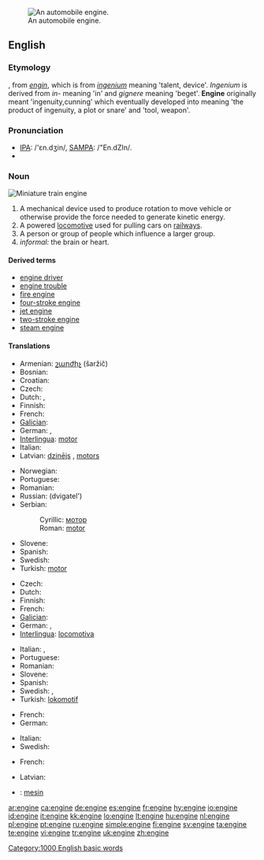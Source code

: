 [[Image:Mercedes V6 DTM Rennmotor 1996.jpg|thumb|An automobile engine.]]
==English==

===Etymology===
{{commonscat|Engines}}
{{etyl|enm}}, from {{etyl|fro}} ''[[engin]]'', which is from {{etyl|la}} ''[[ingenium]]'' meaning 'talent, device'. ''Ingenium'' is derived from ''in-'' meaning 'in' and ''gignere'' meaning 'beget'. '''Engine''' originally meant 'ingenuity,cunning' which eventually developed into meaning 'the product of ingenuity, a plot or snare' and 'tool, weapon'.

===Pronunciation===
{{wikipedia}}
* [[w:IPA_chart_for_English|IPA]]: /'ɛn.dʒin/, [[w:SAMPA/English|SAMPA]]: /"En.dZIn/.
* {{audio|en-us-engine.ogg|Audio (US)}}

===Noun===
[[Image:Miniature Railway.JPG|thumb|Miniature train '''engine''']]
{{en-noun}}

# A mechanical device used to produce rotation to move vehicle or otherwise provide the force needed to generate kinetic energy.
# A powered [[locomotive]] used for pulling cars on [[railway]]s.
# A person or group of people which influence a larger group.
# ''informal:'' the brain or heart.

====Derived terms====
* [[engine driver]]
* [[engine trouble]]
* [[fire engine]]
* [[four-stroke engine]]
* [[jet engine]]
* [[two-stroke engine]]
* [[steam engine]]

====Translations====
{{trans-top|mechanical device}}
* Armenian: [[շարժիչ]] (šaržič)
* Bosnian: {{t-|bs|motor|m}}
* Croatian: {{t-|hr|motor|m}}
* Czech: {{t-|cs|motor|m}}
* Dutch: {{t+|nl|motor|m}}, {{t+|nl|aandrijving|f}}
* Finnish: {{t+|fi|moottori}}
* French: {{t+|fr|moteur|m}}
* [[Galician]]: {{t-|gl|motor|xs=Galician}} {{m}}
* German: {{t+|de|Motor|m}}, {{t+|de|Triebwerk|n}}
* [[Interlingua]]: [[motor]]
* Italian: {{t+|it|motore|m}}
* Latvian: [[dzinējs]] {{m}}, [[motors]] {{m}}
{{trans-mid}}
* Norwegian: {{t-|no|motor|m}}
* Portuguese: {{t+|pt|motor|m}}
* Romanian: {{t+|ro|motor|n}}
* Russian: {{t+|ru|двигатель|m|sc=Cyrl}} (dvigatel')
* Serbian:
*: Cyrillic: [[мотор#Serbian|мотор]] {{m}}
*: Roman: [[motor#Serbian|motor]] {{m}}
* Slovene: {{t+|sl|motor|m}}
* Spanish: {{t+|es|motor|f}}
* Swedish: {{t+|sv|motor|n}}
* Turkish: [[motor]]
{{trans-bottom}}

{{trans-top|locomotive}}
* Czech: {{t+|cs|lokomotiva|f}}
* Dutch: {{t+|nl|locomotief|m}}
* Finnish: {{t+|fi|veturi}}
* French: {{t+|fr|locomotive|f}}
* [[Galician]]: {{t+|gl|locomotora|xs=Galician}} {{f}}
* German: {{t+|de|Lokomotive|f}}, {{t+|de|Lok|f}}
* [[Interlingua]]: [[locomotiva]]
{{trans-mid}}
* Italian: {{t+|it|motrice|f}}, {{t-|it|locomotiva|f}}
* Portuguese: {{t+|pt|locomotiva|f}}
* Romanian: {{t+|ro|motor|n}}
* Slovene: {{t+|sl|lokomotiva|f}}
* Spanish: {{t-|es|locomotora|m}}
* Swedish: {{t+|sv|lok|c}}, {{t+|sv|lokomotiv|c}}
* Turkish: [[lokomotif]]
{{trans-bottom}}

{{trans-top|influential group}}
* French: {{t+|fr|moteur|m}}
* German: {{t+|de|Motor|m}}
{{trans-mid}}
* Italian: {{t+|it|motore|m}}
* Swedish: {{t+|sv|motor|n}}
{{trans-bottom}}

{{trans-top|brain or heart}}
* French: {{t+|fr|moteur|m}}
{{trans-mid}}
* Latvian: {{t-|lv|motors|m|xs=Latvian}}
{{trans-bottom}}

{{checktrans-top}}
* {{ttbc|Indonesian}}: [[mesin]]
{{checktrans-bottom}}

[[Category:1000 English basic words]]

[[ar:engine]]
[[ca:engine]]
[[de:engine]]
[[es:engine]]
[[fr:engine]]
[[hy:engine]]
[[io:engine]]
[[id:engine]]
[[it:engine]]
[[kk:engine]]
[[lo:engine]]
[[lt:engine]]
[[hu:engine]]
[[nl:engine]]
[[pl:engine]]
[[pt:engine]]
[[ru:engine]]
[[simple:engine]]
[[fi:engine]]
[[sv:engine]]
[[ta:engine]]
[[te:engine]]
[[vi:engine]]
[[tr:engine]]
[[uk:engine]]
[[zh:engine]]